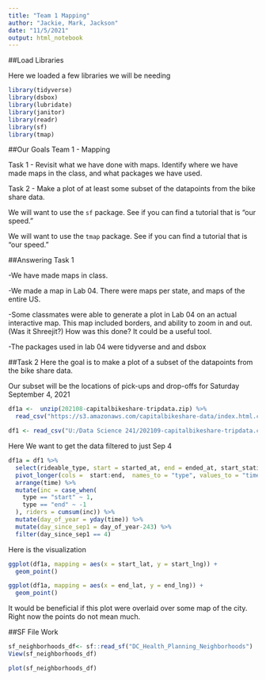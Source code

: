 ```yaml
---
title: "Team 1 Mapping"
author: "Jackie, Mark, Jackson"
date: "11/5/2021"
output: html_notebook
---
```


##Load Libraries

Here we loaded a few libraries we will be needing
```r
library(tidyverse) 
library(dsbox) 
library(lubridate)
library(janitor)
library(readr)
library(sf)
library(tmap)
```


##Our Goals
Team 1 - Mapping

Task 1 - Revisit what we have done with maps.   Identify where we have made maps in the class, and what packages we have used. 

Task 2 - Make a plot of at least some subset of the datapoints from the bike share data.

We will want to use the  `sf` package.   See if you can find a tutorial that is "our speed."

We will want to use the `tmap` package.   See if you can find a tutorial that is "our speed."

##Answering Task 1

-We have made maps in class. 

-We made a map in Lab 04. There were maps per state, and maps of the entire US.

-Some classmates were able to generate a plot in Lab 04 on an actual interactive map. This map included borders, and ability to zoom in and out. (Was it
Shreejit?)
How was this done? It could be a useful tool.

-The packages used in lab 04 were tidyverse and and dsbox

##Task 2
Here the goal is to make a plot of a subset of the datapoints from the bike share data.

Our subset will be the locations of pick-ups and drop-offs for Saturday September 4, 2021

```r
df1a <-  unzip(202108-capitalbikeshare-tripdata.zip) %>%
  read_csv("https://s3.amazonaws.com/capitalbikeshare-data/index.html.csv") %>% clean_names
```


```r
df1 <- read_csv("U:/Data Science 241/202109-capitalbikeshare-tripdata.csv") %>% clean_names
```

Here We want to get the data filtered to just Sep 4
```r
df1a = df1 %>% 
  select(rideable_type, start = started_at, end = ended_at, start_station_name:end_lng) %>%
  pivot_longer(cols =  start:end,  names_to = "type", values_to = "time")%>%
  arrange(time) %>%
  mutate(inc = case_when(
    type == "start" ~ 1,
    type == "end" ~ -1
  ), riders = cumsum(inc)) %>%
  mutate(day_of_year = yday(time)) %>%
  mutate(day_since_sep1 = day_of_year-243) %>%
  filter(day_since_sep1 == 4)
```

Here is the visualization
```r
ggplot(df1a, mapping = aes(x = start_lat, y = start_lng)) +
  geom_point()

ggplot(df1a, mapping = aes(x = end_lat, y = end_lng)) +
  geom_point()
```
It would be beneficial if this plot were overlaid over some map of the city. Right now the points do not mean much.

##SF File Work

```r
sf_neighborhoods_df<- sf::read_sf("DC_Health_Planning_Neighborhoods")
View(sf_neighborhoods_df)
```

```r
plot(sf_neighborhoods_df) 
```

